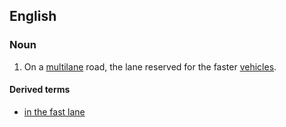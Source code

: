 ==English==

===Noun===
{{en-noun|sg=[[fast]] [[lane]]}}

# On a [[multilane]] road, the lane reserved for the faster [[vehicle]]s.

====Derived terms====
*[[in the fast lane]]
